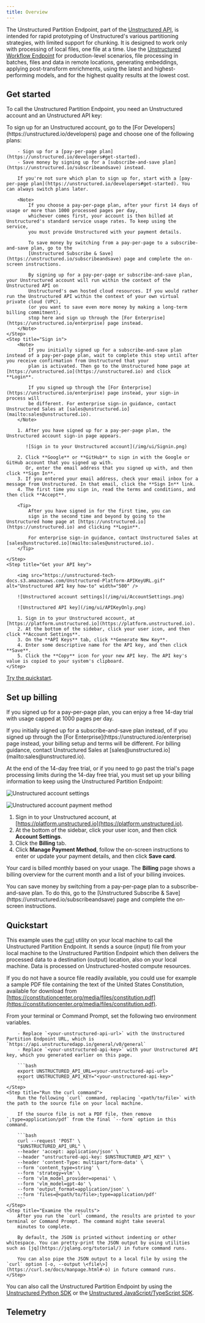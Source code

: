 ```yaml
---
title: Overview
---
```


The Unstructured Partition Endpoint, part of the [Unstructured API](/api-reference/overview), is intended for rapid prototyping of Unstructured's 
various partitioning strategies, with limited support for chunking. It is designed to work only with processing of local files, one file 
at a time. Use the [Unstructured Workflow Endpoint](/api-reference/workflow/overview) for production-level scenarios, file processing in 
batches, files and data in remote locations, generating embeddings, applying post-transform enrichments, using the latest and 
highest-performing models, and for the highest quality results at the lowest cost.

## Get started

To call the Unstructured Partition Endpoint, you need an Unstructured account and an Unstructured API key:

<Steps>
    <Step title="Sign up">
        To sign up for an Unstructured account, go to the [For Developers](https://unstructured.io/developers) page and choose one of the following plans:

        - Sign up for a [pay-per-page plan](https://unstructured.io/developers#get-started).
        - Save money by signing up for a [subscribe-and-save plan](https://unstructured.io/subscribeandsave) instead.

        If you're not sure which plan to sign up for, start with a [pay-per-page plan](https://unstructured.io/developers#get-started). You can always switch plans later.

        <Note>
            If you choose a pay-per-page plan, after your first 14 days of usage or more than 1000 processed pages per day, 
            whichever comes first, your account is then billed at Unstructured's standard service usage rates. To keep using the service, 
            you must provide Unstructured with your payment details.
            
            To save money by switching from a pay-per-page to a subscribe-and-save plan, go to the 
            [Unstructured Subscribe & Save](https://unstructured.io/subscribeandsave) page and complete the on-screen instructions.
            
            By signing up for a pay-per-page or subscribe-and-save plan, your Unstructured account will run within the context of the Unstructured API on 
            Unstructured's own hosted cloud resources. If you would rather run the Unstructured API within the context of your own virtual private cloud (VPC), 
            (or you want to save even more money by making a long-term billing commitment), 
            stop here and sign up through the [For Enterprise](https://unstructured.io/enterprise) page instead.
        </Note>
    </Step>
    <Step title="Sign in">
        <Note>
            If you initially signed up for a subscribe-and-save plan instead of a pay-per-page plan, wait to complete this step until after you receive confirmation from Unstructured that your 
            plan is activated. Then go to the Unstructured home page at [https://unstructured.io](https://unstructured.io) and click **Login**.

            If you signed up through the [For Enterprise](https://unstructured.io/enterprise) page instead, your sign-in process will 
            be different. For enterprise sign-in guidance, contact Unstructured Sales at [sales@unstructured.io](mailto:sales@unstructured.io).
        </Note>

        1. After you have signed up for a pay-per-page plan, the Unstructured account sign-in page appears.

           ![Sign in to your Unstructured account](/img/ui/Signin.png)
        
        2. Click **Google** or **GitHub** to sign in with the Google or GitHub account that you signed up with. 
           Or, enter the email address that you signed up with, and then click **Sign In**.
        3. If you entered your email address, check your email inbox for a message from Unstructured. In that email, click the **Sign In** link.
        4. The first time you sign in, read the terms and conditions, and then click **Accept**.

        <Tip>
            After you have signed in for the first time, you can 
            sign in the second time and beyond by going to the Unstructured home page at [https://unstructured.io](https://unstructured.io) and clicking **Login**.
        
            For enterprise sign-in guidance, contact Unstructured Sales at [sales@unstructured.io](mailto:sales@unstructured.io).
        </Tip>

    </Step> 
    <Step title="Get your API key">

        <img src="https://unstructured-tech-docs.s3.amazonaws.com/Unstructured-Platform-APIKeyURL.gif" alt="Unstructured API key how-to" width="500" />

        ![Unstructured account settings](/img/ui/AccountSettings.png)

        ![Unstructured API key](/img/ui/APIKeyOnly.png)

        1. Sign in to your Unstructured account, at [https://platform.unstructured.io](https://platform.unstructured.io).
        2. At the bottom of the sidebar, click your user icon, and then click **Account Settings**.
        3. On the **API Keys** tab, click **Generate New Key**.
        4. Enter some descriptive name for the API key, and then click **Save**.
        5. Click the **Copy** icon for your new API key. The API key's value is copied to your system's clipboard.
    </Step>
</Steps>

[Try the quickstart](#quickstart).

## Set up billing

If you signed up for a pay-per-page plan, you can enjoy a free 14-day trial with usage capped at 1000 pages per day.

<Note>
    If you initially signed up for a subscribe-and-save plan instead, of if you signed up through the [For Enterprise](https://unstructured.io/enterprise) page instead, your billing setup and terms will 
    be different. For billing guidance, contact Unstructured Sales at [sales@unstructured.io](mailto:sales@unstructured.io).
</Note>

At the end of the 14-day free trial, or if you need to go past the trial's page processing limits during the 14-day free trial, you must set up your billing information to keep using
the Unstructured Partition Endpoint:

![Unstructured account settings](/img/ui/AccountSettings.png)

![Unstructured account payment method](/img/ui/AccountBillingPaymentMethod.png)

1. Sign in to your Unstructured account, at [https://platform.unstructured.io](https://platform.unstructured.io).
2. At the bottom of the sidebar, click your user icon, and then click **Account Settings**.
3. Click the **Billing** tab.
4. Click **Manage Payment Method**, follow the on-screen instructions to enter or update your payment details, and then click **Save card**.

Your card is billed monthly based on your usage. The **Billing** page shows a billing overview for the current month and a list of your billing invoices.

<Tip>
    You can save money by switching from a pay-per-page plan to a subscribe-and-save plan. To do this, 
    go to the [Unstructured Subscribe & Save](https://unstructured.io/subscribeandsave) page and complete the on-screen instructions.
</Tip>


<SharedPagesBilling />

## Quickstart

This example uses the [curl](https://curl.se/) utility on your local machine to call the Unstructured Partition Endpoint. It sends a source (input) file from your local machine to the Unstructured Partition Endpoint which then delivers the processed data to a destination (output) location, also on your local machine. Data is processed on Unstructured-hosted compute resources.

If you do not have a source file readily available, you could use for example a sample PDF file containing the text of the United States Constitution, 
available for download from [https://constitutioncenter.org/media/files/constitution.pdf](https://constitutioncenter.org/media/files/constitution.pdf).

<Steps>
    <Step title="Set environment variables">
        From your terminal or Command Prompt, set the following two environment variables. 
        
        - Replace `<your-unstructured-api-url>` with the Unstructured Partition Endpoint URL, which is `https://api.unstructuredapp.io/general/v0/general`
        - Replace `<your-unstructured-api-key>` with your Unstructured API key, which you generated earlier on this page.

        ```bash
        export UNSTRUCTURED_API_URL=<your-unstructured-api-url>
        export UNSTRUCTURED_API_KEY="<your-unstructured-api-key>"
        ```
    </Step>
    <Step title="Run the curl command">
        Run the following `curl` command, replacing `<path/to/file>` with the path to the source file on your local machine.

        If the source file is not a PDF file, then remove `;type=application/pdf` from the final `--form` option in this command.

        ```bash
        curl --request 'POST' \
        "$UNSTRUCTURED_API_URL" \
        --header 'accept: application/json' \
        --header "unstructured-api-key: $UNSTRUCTURED_API_KEY" \
        --header 'content-Type: multipart/form-data' \
        --form 'content_type=string' \
        --form 'strategy=vlm' \
        --form 'vlm_model_provider=openai' \
        --form 'vlm_model=gpt-4o' \
        --form 'output_format=application/json' \
        --form 'files=@<path/to/file>;type=application/pdf'
        ```
    </Step>
    <Step title="Examine the results">
        After you run the `curl` command, the results are printed to your terminal or Command Prompt. The command might take several 
        minutes to complete.

        By default, the JSON is printed without indenting or other whitespace. You can pretty-print the JSON output by using utilities such as [jq](https://jqlang.org/tutorial/) in future command runs. 
        
        You can also pipe the JSON output to a local file by using the `curl` option [-o, --output \<file\>](https://curl.se/docs/manpage.html#-o) in future command runs.
    </Step>
</Steps>

You can also call the Unstructured Partition Endpoint by using the [Unstructured Python SDK](/api-reference/partition/sdk-python) or the [Unstructured JavaScript/TypeScript SDK](/api-reference/partition/sdk-jsts).

## Telemetry


<SharedTelemetry />